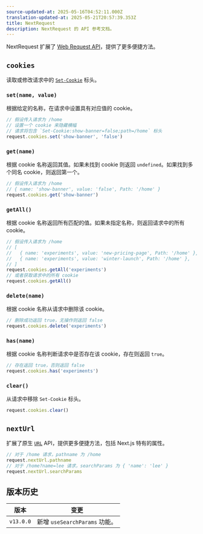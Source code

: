 ```yaml
---
source-updated-at: 2025-05-16T04:52:11.000Z
translation-updated-at: 2025-05-21T20:57:39.353Z
title: NextRequest
description: NextRequest 的 API 参考文档。
---
```


NextRequest 扩展了 [Web Request API](https://developer.mozilla.org/docs/Web/API/Request)，提供了更多便捷方法。

## `cookies`

读取或修改请求中的 [`Set-Cookie`](https://developer.mozilla.org/docs/Web/HTTP/Headers/Set-Cookie) 标头。

### `set(name, value)`

根据给定的名称，在请求中设置具有对应值的 cookie。

```ts
// 假设传入请求为 /home
// 设置一个 cookie 来隐藏横幅
// 请求将包含 `Set-Cookie:show-banner=false;path=/home` 标头
request.cookies.set('show-banner', 'false')
```

### `get(name)`

根据 cookie 名称返回其值。如果未找到 cookie 则返回 `undefined`。如果找到多个同名 cookie，则返回第一个。

```ts
// 假设传入请求为 /home
// { name: 'show-banner', value: 'false', Path: '/home' }
request.cookies.get('show-banner')
```

### `getAll()`

根据 cookie 名称返回所有匹配的值。如果未指定名称，则返回请求中的所有 cookie。

```ts
// 假设传入请求为 /home
// [
//   { name: 'experiments', value: 'new-pricing-page', Path: '/home' },
//   { name: 'experiments', value: 'winter-launch', Path: '/home' },
// ]
request.cookies.getAll('experiments')
// 或者获取请求中的所有 cookie
request.cookies.getAll()
```

### `delete(name)`

根据 cookie 名称从请求中删除该 cookie。

```ts
// 删除成功返回 true，无操作则返回 false
request.cookies.delete('experiments')
```

### `has(name)`

根据 cookie 名称判断请求中是否存在该 cookie，存在则返回 `true`。

```ts
// 存在返回 true，否则返回 false
request.cookies.has('experiments')
```

### `clear()`

从请求中移除 `Set-Cookie` 标头。

```ts
request.cookies.clear()
```

## `nextUrl`

扩展了原生 [`URL`](https://developer.mozilla.org/docs/Web/API/URL) API，提供更多便捷方法，包括 Next.js 特有的属性。

```ts
// 对于 /home 请求，pathname 为 /home
request.nextUrl.pathname
// 对于 /home?name=lee 请求，searchParams 为 { 'name': 'lee' }
request.nextUrl.searchParams
```

## 版本历史

| 版本       | 变更                          |
| ---------- | ----------------------------- |
| `v13.0.0` | 新增 `useSearchParams` 功能。 |